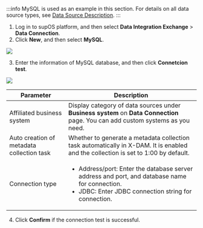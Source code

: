 :::info
MySQL is used as an example in this section. For details on all data source types, see <a href="Data Source Description">Data Source Description</a>.
:::

1. Log in to supOS platform, and then select **Data Integration Exchange** > **Data Connection**.
2. Click **New**, and then select **MySQL**.

![](https://wordpressfreezonex.oss-accelerate.aliyuncs.com/supETL/4.png)

3. Enter the information of MySQL database, and then click **Connetcion test**.

![](https://wordpressfreezonex.oss-accelerate.aliyuncs.com/supETL/5.png)

<table>
  <thead>
    <tr>
      <th>Parameter</th>
      <th>Description</th>
    </tr>
  </thead>
  <tbody>
    <tr>
      <td>Affiliated business system</td>
      <td>Display category of data sources under <b>Business system</b> on <b>Data Connection</b> page. You can add custom systems as you need.</td>
    </tr>
    <tr>
      <td>Auto creation of metadata collection task</td>
      <td>Whether to generate a metadata collection task automatically in X-DAM. It is enabled and the collection is set to 1:00 by default.</td>
    </tr>
    <tr>
      <td>Connection type</td>
      <td>
      <ul>
      <li>Address/port: Enter the database server address and port, and database name for connection.</li>
      <li>JDBC: Enter JDBC connection string for connection.</li>
      </ul>
      </td>
    </tr>
  </tbody>
</table>

4. Click **Confirm** if the connection test is successful.



